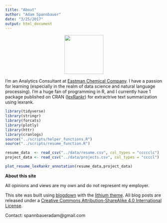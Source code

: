 ```yaml
---
title: "About"
author: "Adam Spannbauer"
date: "3/25/2017"
output: html_document
---
```


<p align="center"><img src="https://adamspannbauer.github.io/worklifebalance.github.io/images/face.png" height="125"/></p>

I'm an Analytics Consultant at [Eastman Chemical Company](http://www.eastman.com/Pages/Home.aspx).  I have a passion for learning (especially in the realm of data science and natural language processing).  I'm a huge fan of programming in R, and I currently have 1 package published on CRAN ([lexRankr](https://github.com/AdamSpannbauer/lexRankr)) for extractrive text summarization using lexrank.

```r
library(tidyverse)
library(stringr)
library(forcats)
library(plotly)
library(httr)
library(cranlogs)
source("../scripts/helper_functions.R")
source("../scripts/resume_function.R")

resume_data  <- read_csv("../data/resume.csv", col_types = "ccccclc")
project_data <- read_csv("../data/projects.csv", col_types = "ccccl")

plot_resume_lexRankr_annotation(resume_data,project_data)
```
<strong>About this site</strong>

All opinions and views are my own and do not represent my employer.

This site was built using [blogdown](https://github.com/rstudio/blogdown) with the [lithium theme](https://github.com/yihui/hugo-lithium-theme).   All blog posts are released under a [Creative Commons Attribution-ShareAlike 4.0 International License](https://creativecommons.org/licenses/by-sa/4.0/).


Contact: spannbaueradam@gmail.com